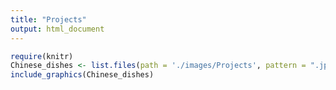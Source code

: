 ```yaml
---
title: "Projects"
output: html_document
---
```


```r
require(knitr)
Chinese_dishes <- list.files(path = './images/Projects', pattern = ".jpg", full.names = TRUE)
include_graphics(Chinese_dishes)

```